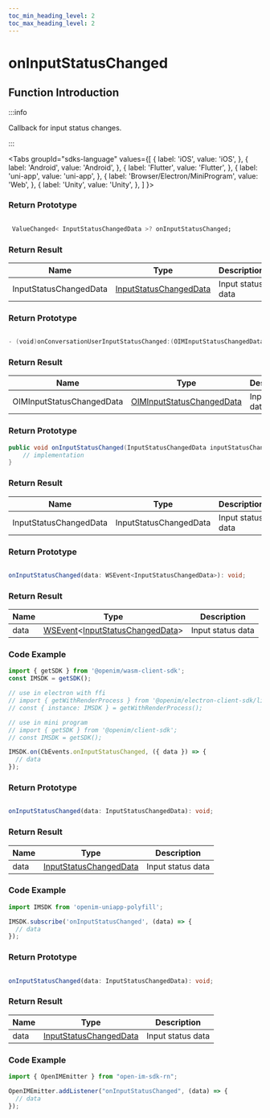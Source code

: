 ```yaml
---
toc_min_heading_level: 2
toc_max_heading_level: 2
---
```


# onInputStatusChanged

## Function Introduction

:::info

Callback for input status changes.

:::

<Tabs
groupId="sdks-language"
values={[
{ label: 'iOS', value: 'iOS', },
{ label: 'Android', value: 'Android', },
{ label: 'Flutter', value: 'Flutter', },
{ label: 'uni-app', value: 'uni-app', },
{ label: 'Browser/Electron/MiniProgram', value: 'Web', },
{ label: 'Unity', value: 'Unity', },
]
}>

<TabItem value="Flutter">

### Return Prototype

```dart showLineNumbers

 ValueChanged< InputStatusChangedData >? onInputStatusChanged;

```

### Return Result

| Name      | Type                                               | Description      |
| --------- | -------------------------------------------------- | ---------------- |
| InputStatusChangedData | [InputStatusChangedData](/class/conversation/inputStatusChangedData.mdx) | Input status data |

</TabItem>

<TabItem value="iOS">

### Return Prototype

```swift showLineNumbers

- (void)onConversationUserInputStatusChanged:(OIMInputStatusChangedData *)inputStatusChangedData;

```

### Return Result

| Name      | Type                                               | Description      |
| --------- | -------------------------------------------------- | ---------------- |
| OIMInputStatusChangedData | [OIMInputStatusChangedData](/class/conversation/inputStatusChangedData.mdx) | Input status data |

</TabItem>

<TabItem value="Android">

### Return Prototype

```java showLineNumbers
public void onInputStatusChanged(InputStatusChangedData inputStatusChangedData) {
    // implementation
}
```

### Return Result

| Name      | Type                                               | Description      |
| --------- | -------------------------------------------------- | ---------------- |
| InputStatusChangedData | InputStatusChangedData | Input status data |

</TabItem>

<TabItem value="Web">

### Return Prototype

```ts showLineNumbers

onInputStatusChanged(data: WSEvent<InputStatusChangedData>): void;

```

### Return Result

| Name      | Type                                               | Description      |
| --------- | -------------------------------------------------- | ---------------- |
| data      |  [WSEvent](/sdks/class/response)<[InputStatusChangedData](/class/conversation/inputStatusChangedData.mdx)> | Input status data |


### Code Example

```js showLineNumbers
import { getSDK } from '@openim/wasm-client-sdk';
const IMSDK = getSDK();

// use in electron with ffi
// import { getWithRenderProcess } from '@openim/electron-client-sdk/lib/render';
// const { instance: IMSDK } = getWithRenderProcess();

// use in mini program
// import { getSDK } from '@openim/client-sdk';
// const IMSDK = getSDK();

IMSDK.on(CbEvents.onInputStatusChanged, ({ data }) => {
  // data 
});
```

</TabItem>

<TabItem value="uni-app">

### Return Prototype

```ts showLineNumbers

onInputStatusChanged(data: InputStatusChangedData): void;

```

### Return Result

| Name      | Type                                               | Description      |
| --------- | -------------------------------------------------- | ---------------- |
| data      | [InputStatusChangedData](/class/conversation/inputStatusChangedData.mdx) | Input status data |

### Code Example

```js showLineNumbers
import IMSDK from 'openim-uniapp-polyfill';

IMSDK.subscribe('onInputStatusChanged', (data) => {
  // data
});
```

</TabItem>

<TabItem value="React-Native">

### Return Prototype

```ts showLineNumbers

onInputStatusChanged(data: InputStatusChangedData): void;

```

### Return Result

| Name | Type                                                                                              | Description   |
| ---- | ------------------------------------------------------------------------------------------------- | ------ |
| data | [InputStatusChangedData](/class/conversation/inputStatusChangedData.mdx) | Input status data |

### Code Example

```js showLineNumbers
import { OpenIMEmitter } from "open-im-sdk-rn";

OpenIMEmitter.addListener("onInputStatusChanged", (data) => {
  // data
});
```

</TabItem>

<TabItem value="Unity">

</TabItem>

</Tabs>
